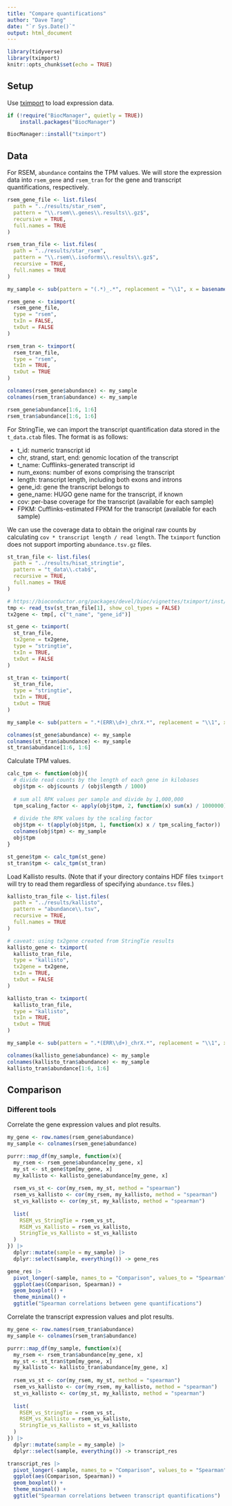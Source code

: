 ```yaml
---
title: "Compare quantifications"
author: "Dave Tang"
date: "`r Sys.Date()`"
output: html_document
---
```


```r
library(tidyverse)
library(tximport)
knitr::opts_chunk$set(echo = TRUE)
```

## Setup

Use [tximport](https://bioconductor.org/packages/release/bioc/html/tximport.html) to load expression data.

```r
if (!require("BiocManager", quietly = TRUE))
    install.packages("BiocManager")

BiocManager::install("tximport")
```

## Data

For RSEM, `abundance` contains the TPM values. We will store the expression data into `rsem_gene` and `rsem_tran` for the gene and transcript quantifications, respectively.

```r
rsem_gene_file <- list.files(
  path = "../results/star_rsem",
  pattern = "\\.rsem\\.genes\\.results\\.gz$",
  recursive = TRUE,
  full.names = TRUE
)

rsem_tran_file <- list.files(
  path = "../results/star_rsem",
  pattern = "\\.rsem\\.isoforms\\.results\\.gz$",
  recursive = TRUE,
  full.names = TRUE
)

my_sample <- sub(pattern = "(.*)_.*", replacement = "\\1", x = basename(rsem_tran_file))

rsem_gene <- tximport(
  rsem_gene_file,
  type = "rsem",
  txIn = FALSE,
  txOut = FALSE
)

rsem_tran <- tximport(
  rsem_tran_file,
  type = "rsem",
  txIn = TRUE,
  txOut = TRUE
)

colnames(rsem_gene$abundance) <- my_sample
colnames(rsem_tran$abundance) <- my_sample

rsem_gene$abundance[1:6, 1:6]
rsem_tran$abundance[1:6, 1:6]
```

For StringTie, we can import the transcript quantification data stored in the `t_data.ctab` files. The format is as follows:

* t_id: numeric transcript id
* chr, strand, start, end: genomic location of the transcript
* t_name: Cufflinks-generated transcript id
* num_exons: number of exons comprising the transcript
* length: transcript length, including both exons and introns
* gene_id: gene the transcript belongs to
* gene_name: HUGO gene name for the transcript, if known
* cov: per-base coverage for the transcript (available for each sample)
* FPKM: Cufflinks-estimated FPKM for the transcript (available for each sample)

We can use the coverage data to obtain the original raw counts by calculating `cov * transcript length / read length`. The `tximport` function does not support importing `abundance.tsv.gz` files.

```r
st_tran_file <- list.files(
  path = "../results/hisat_stringtie",
  pattern = "t_data\\.ctab$",
  recursive = TRUE,
  full.names = TRUE
)

# https://bioconductor.org/packages/devel/bioc/vignettes/tximport/inst/doc/tximport.html#StringTie
tmp <- read_tsv(st_tran_file[1], show_col_types = FALSE)
tx2gene <- tmp[, c("t_name", "gene_id")]

st_gene <- tximport(
  st_tran_file,
  tx2gene = tx2gene,
  type = "stringtie",
  txIn = TRUE,
  txOut = FALSE
)

st_tran <- tximport(
  st_tran_file,
  type = "stringtie",
  txIn = TRUE,
  txOut = TRUE
)

my_sample <- sub(pattern = ".*(ERR\\d+)_chrX.*", replacement = "\\1", x = st_tran_file)

colnames(st_gene$abundance) <- my_sample
colnames(st_tran$abundance) <- my_sample
st_tran$abundance[1:6, 1:6]
```

Calculate TPM values.

```r
calc_tpm <- function(obj){
  # divide read counts by the length of each gene in kilobases
  obj$tpm <- obj$counts / (obj$length / 1000)
  
  # sum all RPK values per sample and divide by 1,000,000
  tpm_scaling_factor <- apply(obj$tpm, 2, function(x) sum(x) / 1000000)
  
  # divide the RPK values by the scaling factor
  obj$tpm <- t(apply(obj$tpm, 1, function(x) x / tpm_scaling_factor))
  colnames(obj$tpm) <- my_sample
  obj$tpm
}

st_gene$tpm <- calc_tpm(st_gene)
st_tran$tpm <- calc_tpm(st_tran)
```

Load Kallisto results. (Note that if your directory contains HDF files `tximport` will try to read them regardless of specifying `abundance.tsv` files.)

```r
kallisto_tran_file <- list.files(
  path = "../results/kallisto",
  pattern = "abundance\\.tsv",
  recursive = TRUE,
  full.names = TRUE
)

# caveat: using tx2gene created from StringTie results
kallisto_gene <- tximport(
  kallisto_tran_file,
  type = "kallisto",
  tx2gene = tx2gene,
  txIn = TRUE,
  txOut = FALSE
)

kallisto_tran <- tximport(
  kallisto_tran_file,
  type = "kallisto",
  txIn = TRUE,
  txOut = TRUE
)

my_sample <- sub(pattern = ".*(ERR\\d+)_chrX.*", replacement = "\\1", x = kallisto_tran_file)

colnames(kallisto_gene$abundance) <- my_sample
colnames(kallisto_tran$abundance) <- my_sample
kallisto_tran$abundance[1:6, 1:6]
```

## Comparison

### Different tools

Correlate the gene expression values and plot results.

```r
my_gene <- row.names(rsem_gene$abundance)
my_sample <- colnames(rsem_gene$abundance)

purrr::map_df(my_sample, function(x){
  my_rsem <- rsem_gene$abundance[my_gene, x]
  my_st <- st_gene$tpm[my_gene, x]
  my_kallisto <- kallisto_gene$abundance[my_gene, x]
  
  rsem_vs_st <- cor(my_rsem, my_st, method = "spearman")
  rsem_vs_kallisto <- cor(my_rsem, my_kallisto, method = "spearman")
  st_vs_kallisto <- cor(my_st, my_kallisto, method = "spearman")
  
  list(
    RSEM_vs_StringTie = rsem_vs_st,
    RSEM_vs_Kallisto = rsem_vs_kallisto,
    StringTie_vs_Kallisto = st_vs_kallisto
  )
}) |>
  dplyr::mutate(sample = my_sample) |>
  dplyr::select(sample, everything()) -> gene_res

gene_res |>
  pivot_longer(-sample, names_to = "Comparison", values_to = "Spearman") |>
  ggplot(aes(Comparison, Spearman)) +
  geom_boxplot() +
  theme_minimal() +
  ggtitle("Spearman correlations between gene quantifications")
```

Correlate the transcript expression values and plot results.

```r
my_gene <- row.names(rsem_tran$abundance)
my_sample <- colnames(rsem_tran$abundance)

purrr::map_df(my_sample, function(x){
  my_rsem <- rsem_tran$abundance[my_gene, x]
  my_st <- st_tran$tpm[my_gene, x]
  my_kallisto <- kallisto_tran$abundance[my_gene, x]
  
  rsem_vs_st <- cor(my_rsem, my_st, method = "spearman")
  rsem_vs_kallisto <- cor(my_rsem, my_kallisto, method = "spearman")
  st_vs_kallisto <- cor(my_st, my_kallisto, method = "spearman")
  
  list(
    RSEM_vs_StringTie = rsem_vs_st,
    RSEM_vs_Kallisto = rsem_vs_kallisto,
    StringTie_vs_Kallisto = st_vs_kallisto
  )
}) |>
  dplyr::mutate(sample = my_sample) |>
  dplyr::select(sample, everything()) -> transcript_res

transcript_res |>
  pivot_longer(-sample, names_to = "Comparison", values_to = "Spearman") |>
  ggplot(aes(Comparison, Spearman)) +
  geom_boxplot() +
  theme_minimal() +
  ggtitle("Spearman correlations between transcript quantifications")
```
